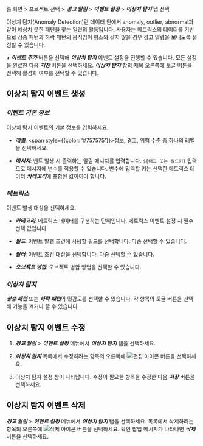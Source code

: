 홈 화면 > 프로젝트 선택 > ***경고 알림*** > ***이벤트 설정*** > ***이상치 탐지*** 탭 선택

이상치 탐지(Anomaly Detection)란 데이터 안에서 anomaly, outlier, abnormal과 같이 예상치 못한 패턴을 찾는 일련의 활동입니다. 사용자는 메트릭스의 데이터를 기반으로 상승 패턴과 하락 패턴의 움직임이 평소와 같지 않을 경우 경고 알림을 보내도록 설정할 수 있습니다. 

<ImgLang img='set-event-abnormal.png' desc='이상치 탐지' />

***+ 이벤트 추가*** 버튼을 선택해 ***이상치 탐지*** 이벤트 설정을 진행할 수 있습니다. 모든 설정을 완료한 다음 ***저장*** 버튼을 선택하세요. ***이상치 탐지*** 창의 제목 오른쪽에 토글 버튼을 선택해 활성화 여부를 선택할 수 있습니다.

## 이상치 탐지 이벤트 생성

<ImgLang img='set-event-anormal-create.png' desc='이상치 탐지' />

### ***이벤트 기본 정보***

이상치 탐지 이벤트의 기본 정보를 입력하세요.

* ***레벨***: <span style={{color: '#757575'}}>정보</span>, <span class='slow'>경고</span>, <span class='vslow'>위험</span> 수준 중 하나의 레벨을 선택하세요.

* ***메시지***: 벤트 발생 시 출력하는 알림 메시지를 입력합니다. `${태그 또는 필드키}` 입력으로 메시지에 변수를 적용할 수 있습니다. 변수에 입력할 키는 선택한 메트릭스 데이터 ***카테고리***에 포함된 값이여야 합니다.

### ***메트릭스***

이벤트 발생 대상을 선택하세요.

* ***카테고리***: 메트릭스 데이터를 구분하는 단위입니다. 메트릭스 이벤트 설정 시 필수 선택 값입니다.

* ***필드***: 이벤트 발행 조건에 사용할 필드를 선택합니다. 다중 선택할 수 있습니다.

* ***필터***: 이벤트 조건 대상을 선택합니다. 다중 선택할 수 있습니다.

* ***오브젝트 병합***: 오브젝트 병합 방법을 선택할 수 있습니다.

### ***이상치 탐지***

***상승 패턴*** 또는 ***하락 패턴***의 민감도를 선택할 수 있습니다. 각 항목의 토글 버튼을 선택해 기능을 켜거나 끌 수 있습니다.


## 이상치 탐지 이벤트 수정

1. ***경고 알림*** > ***이벤트 설정*** 메뉴에서 ***이상치 탐지*** 탭을 선택하세요.

1. ***이상치 탐지*** 목록에서 수정하려는 항목의 오른쪽에 ![편집 아이콘](/img/ico-edit.svg) 버튼을 선택하세요.

1. 이상치 탐지 설정 창이 나타납니다. 수정이 필요한 항목을 수정한 다음 ***저장*** 버튼을 선택하세요.

## 이상치 탐지 이벤트 삭제

 ***경고 알림*** > ***이벤트 설정*** 메뉴에서 ***이상치 탐지*** 탭을 선택하세요. 목록에서 삭제하려는 항목의 오른쪽에 ![삭제 아이콘](/img/ico-trash.svg) 버튼을 선택하세요. 확인 팝업 메시지가 나타나면 ***삭제*** 버튼을 선택하세요.